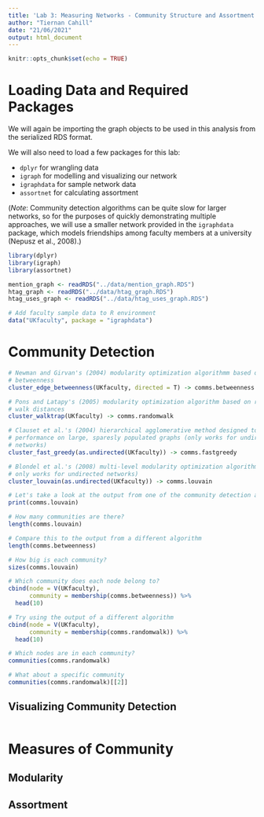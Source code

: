 ```yaml
---
title: 'Lab 3: Measuring Networks - Community Structure and Assortment'
author: "Tiernan Cahill"
date: "21/06/2021"
output: html_document
---
```


```r
knitr::opts_chunk$set(echo = TRUE)
```

# Loading Data and Required Packages
We will again be importing the graph objects to be used in this analysis from the serialized RDS format.

We will also need to load a few packages for this lab:

  - `dplyr` for wrangling data
  - `igraph` for modelling and visualizing our network
  - `igraphdata` for sample network data
  - `assortnet` for calculating assortment
  
(*Note*: Community detection algorithms can be quite slow for larger networks, so for the purposes of quickly demonstrating multiple approaches, we will use a smaller network provided in the `igraphdata` package, which models friendships among faculty members at a university (Nepusz et al., 2008).)

```r
library(dplyr)
library(igraph)
library(assortnet)

mention_graph <- readRDS("../data/mention_graph.RDS")
htag_graph <- readRDS("../data/htag_graph.RDS")
htag_uses_graph <- readRDS("../data/htag_uses_graph.RDS")

# Add faculty sample data to R environment
data("UKfaculty", package = "igraphdata")
```

# Community Detection


```r
# Newman and Girvan's (2004) modularity optimization algorithmm based on edge
# betweenness
cluster_edge_betweenness(UKfaculty, directed = T) -> comms.betweenness

# Pons and Latapy's (2005) modularity optimization algorithm based on random 
# walk distances
cluster_walktrap(UKfaculty) -> comms.randomwalk

# Clauset et al.'s (2004) hierarchical agglomerative method designed to improve
# performance on large, sparesly populated graphs (only works for undirected
# networks)
cluster_fast_greedy(as.undirected(UKfaculty)) -> comms.fastgreedy

# Blondel et al.'s (2008) multi-level modularity optimization algorithm (also 
# only works for undirected networks)
cluster_louvain(as.undirected(UKfaculty)) -> comms.louvain
```

```r
# Let's take a look at the output from one of the community detection algorithms
print(comms.louvain)

# How many communities are there?
length(comms.louvain)

# Compare this to the output from a different algorithm
length(comms.betweenness)

# How big is each community?
sizes(comms.louvain)

# Which community does each node belong to?
cbind(node = V(UKfaculty), 
      community = membership(comms.betweenness)) %>% 
  head(10)

# Try using the output of a different algorithm
cbind(node = V(UKfaculty), 
      community = membership(comms.randomwalk)) %>% 
  head(10)

# Which nodes are in each community?
communities(comms.randomwalk)

# What about a specific community
communities(comms.randomwalk)[[2]]
```
## Visualizing Community Detection

```r

```
# Measures of Community
## Modularity
## Assortment